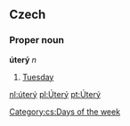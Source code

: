 == Czech ==
=== Proper noun ===
'''úterý''' ''n''
# [[Tuesday]]

[[Category:cs:Days of the week]]

[[nl:úterý]]
[[pl:Úterý]]
[[pt:Úterý]]